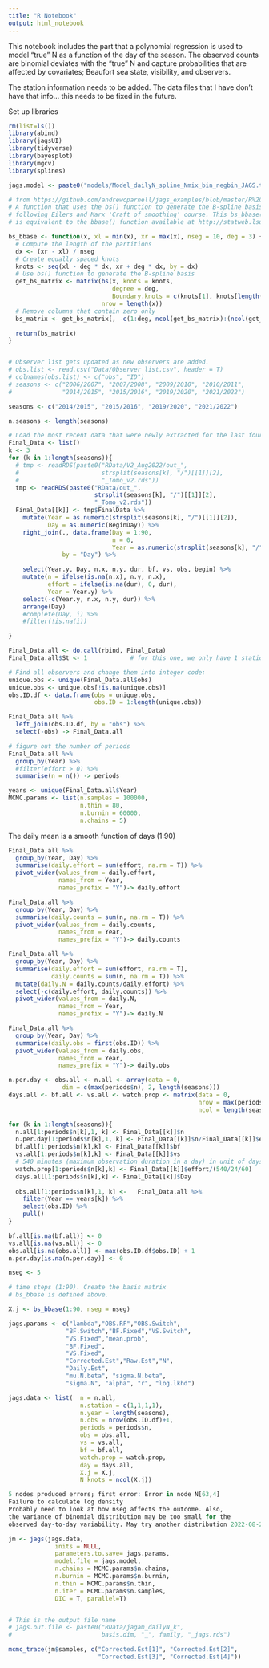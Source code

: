 ```yaml
---
title: "R Notebook"
output: html_notebook
---
```


This notebook includes the part that a polynomial regression is used to model "true" N as a function of the day of the season. The  observed counts are binomial deviates with the "true" N and capture probabilities that are affected by covariates; Beaufort sea state, visibility, and observers.  


The station information needs to be added. The data files that I have don't have that info... this needs to be fixed in the future. 

Set up libraries

```r
rm(list=ls())
library(abind)
library(jagsUI)
library(tidyverse)
library(bayesplot)
library(mgcv)
library(splines)

jags.model <- paste0("models/Model_dailyN_spline_Nmix_bin_negbin_JAGS.txt")

# from https://github.com/andrewcparnell/jags_examples/blob/master/R%20Code/jags_spline.R
# A function that uses the bs() function to generate the B-spline basis functions
# following Eilers and Marx 'Craft of smoothing' course. This bs_bbase() function
# is equivalent to the bbase() function available at http://statweb.lsu.edu/faculty/marx/

bs_bbase <- function(x, xl = min(x), xr = max(x), nseg = 10, deg = 3) {
  # Compute the length of the partitions
  dx <- (xr - xl) / nseg
  # Create equally spaced knots
  knots <- seq(xl - deg * dx, xr + deg * dx, by = dx)
  # Use bs() function to generate the B-spline basis
  get_bs_matrix <- matrix(bs(x, knots = knots, 
                             degree = deg, 
                             Boundary.knots = c(knots[1], knots[length(knots)])), 
                          nrow = length(x))
  # Remove columns that contain zero only
  bs_matrix <- get_bs_matrix[, -c(1:deg, ncol(get_bs_matrix):(ncol(get_bs_matrix) - deg))]

  return(bs_matrix)
}


# Observer list gets updated as new observers are added. 
# obs.list <- read.csv("Data/Observer list.csv", header = T) 
# colnames(obs.list) <- c("obs", "ID")
# seasons <- c("2006/2007", "2007/2008", "2009/2010", "2010/2011", 
#              "2014/2015", "2015/2016", "2019/2020", "2021/2022")

seasons <- c("2014/2015", "2015/2016", "2019/2020", "2021/2022")

n.seasons <- length(seasons)

# Load the most recent data that were newly extracted for the last four surveys:
Final_Data <- list()
k <- 3
for (k in 1:length(seasons)){
  # tmp <- readRDS(paste0("RData/V2_Aug2022/out_",
  #                       strsplit(seasons[k], "/")[[1]][2],
  #                       "_Tomo_v2.rds"))
  tmp <- readRDS(paste0("RData/out_",
                        strsplit(seasons[k], "/")[[1]][2],
                        "_Tomo_v2.rds"))
  Final_Data[[k]] <- tmp$FinalData %>%
    mutate(Year = as.numeric(strsplit(seasons[k], "/")[[1]][2]),
           Day = as.numeric(BeginDay)) %>%
    right_join(., data.frame(Day = 1:90,
                             n = 0,
                             Year = as.numeric(strsplit(seasons[k], "/")[[1]][2])), 
               by = "Day") %>%

    select(Year.y, Day, n.x, n.y, dur, bf, vs, obs, begin) %>%
    mutate(n = ifelse(is.na(n.x), n.y, n.x),
           effort = ifelse(is.na(dur), 0, dur),
           Year = Year.y) %>%
    select(-c(Year.y, n.x, n.y, dur)) %>%
    arrange(Day) 
    #complete(Day, i) %>%
    #filter(!is.na(i))

}

Final_Data.all <- do.call(rbind, Final_Data)
Final_Data.all$St <- 1            # for this one, we only have 1 station (2022-08-19)

# Find all observers and change them into integer code:
unique.obs <- unique(Final_Data.all$obs)
unique.obs <- unique.obs[!is.na(unique.obs)]
obs.ID.df <- data.frame(obs = unique.obs,
                        obs.ID = 1:length(unique.obs))

Final_Data.all %>% 
  left_join(obs.ID.df, by = "obs") %>% 
  select(-obs) -> Final_Data.all

# figure out the number of periods
Final_Data.all %>% 
  group_by(Year) %>%
  #filter(effort > 0) %>%
  summarise(n = n()) -> periods

years <- unique(Final_Data.all$Year)
MCMC.params <- list(n.samples = 100000,
                    n.thin = 80,
                    n.burnin = 60000,
                    n.chains = 5)

```

The daily mean is a smooth function of days (1:90)

```r
Final_Data.all %>% 
  group_by(Year, Day) %>%
  summarise(daily.effort = sum(effort, na.rm = T)) %>%
  pivot_wider(values_from = daily.effort,
              names_from = Year,
              names_prefix = "Y")-> daily.effort

Final_Data.all %>% 
  group_by(Year, Day) %>%
  summarise(daily.counts = sum(n, na.rm = T)) %>%
  pivot_wider(values_from = daily.counts,
              names_from = Year,
              names_prefix = "Y")-> daily.counts

Final_Data.all %>% 
  group_by(Year, Day) %>%
  summarise(daily.effort = sum(effort, na.rm = T),
            daily.counts = sum(n, na.rm = T)) %>%
  mutate(daily.N = daily.counts/daily.effort) %>%
  select(-c(daily.effort, daily.counts)) %>%
  pivot_wider(values_from = daily.N,
              names_from = Year,
              names_prefix = "Y")-> daily.N

Final_Data.all %>% 
  group_by(Year, Day) %>%
  summarise(daily.obs = first(obs.ID)) %>%
  pivot_wider(values_from = daily.obs,
              names_from = Year,
              names_prefix = "Y")-> daily.obs

n.per.day <- obs.all <- n.all <- array(data = 0, 
               dim = c(max(periods$n), 2, length(seasons)))
days.all <- bf.all <- vs.all <- watch.prop <- matrix(data = 0,
                                                     nrow = max(periods$n), 
                                                     ncol = length(seasons))

for (k in 1:length(seasons)){
  n.all[1:periods$n[k],1, k] <- Final_Data[[k]]$n
  n.per.day[1:periods$n[k],1, k] <- Final_Data[[k]]$n/Final_Data[[k]]$effort
  bf.all[1:periods$n[k],k] <- Final_Data[[k]]$bf
  vs.all[1:periods$n[k],k] <- Final_Data[[k]]$vs
  # 540 minutes (maximum observation duration in a day) in unit of days
  watch.prop[1:periods$n[k],k] <- Final_Data[[k]]$effort/(540/24/60)
  days.all[1:periods$n[k],k] <- Final_Data[[k]]$Day
  
  obs.all[1:periods$n[k],1, k] <-   Final_Data.all %>% 
    filter(Year == years[k]) %>%
    select(obs.ID) %>% 
    pull() 
}

bf.all[is.na(bf.all)] <- 0
vs.all[is.na(vs.all)] <- 0
obs.all[is.na(obs.all)] <- max(obs.ID.df$obs.ID) + 1
n.per.day[is.na(n.per.day)] <- 0

```



```r
nseg <- 5

# time steps (1:90). Create the basis matrix
# bs_bbase is defined above.

X.j <- bs_bbase(1:90, nseg = nseg)

jags.params <- c("lambda","OBS.RF","OBS.Switch",
                "BF.Switch","BF.Fixed","VS.Switch",
                "VS.Fixed","mean.prob",
                "BF.Fixed",
                "VS.Fixed",
                "Corrected.Est","Raw.Est","N",
                "Daily.Est",
                "mu.N.beta", "sigma.N.beta",
                "sigma.N", "alpha", "r", "log.lkhd")

jags.data <- list(  n = n.all,
                    n.station = c(1,1,1,1),
                    n.year = length(seasons),
                    n.obs = nrow(obs.ID.df)+1,
                    periods = periods$n,
                    obs = obs.all,
                    vs = vs.all,
                    bf = bf.all,
                    watch.prop = watch.prop,
                    day = days.all,
                    X.j = X.j,
                    N_knots = ncol(X.j))

5 nodes produced errors; first error: Error in node N[63,4]
Failure to calculate log density 
Probably need to look at how nseg affects the outcome. Also,
the variance of binomial distribution may be too small for the
observed day-to-day variability. May try another distribution 2022-08-29

jm <- jags(jags.data,
             inits = NULL,
             parameters.to.save= jags.params,
             model.file = jags.model,
             n.chains = MCMC.params$n.chains,
             n.burnin = MCMC.params$n.burnin,
             n.thin = MCMC.params$n.thin,
             n.iter = MCMC.params$n.samples,
             DIC = T, parallel=T)


# This is the output file name
# jags.out.file <- paste0("RData/jagam_dailyN_k", 
#                         basis.dim, "_", family, "_jags.rds")

```


```r
mcmc_trace(jm$samples, c("Corrected.Est[1]", "Corrected.Est[2]",
                         "Corrected.Est[3]", "Corrected.Est[4]"))

```

